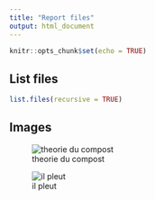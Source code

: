 ```yaml
---
title: "Report files"
output: html_document
---
```


```r
knitr::opts_chunk$set(echo = TRUE)
```

## List files

```r
list.files(recursive = TRUE)
```

## Images

![theorie du compost](theorieducompost.jpg)

![il pleut](images/ilpleut.jpg)
